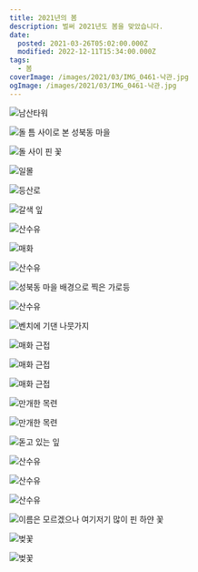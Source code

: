 ```yaml
---
title: 2021년의 봄
description: 벌써 2021년도 봄을 맞았습니다.
date:
  posted: 2021-03-26T05:02:00.000Z
  modified: 2022-12-11T15:34:00.000Z
tags:
  - 봄
coverImage: /images/2021/03/IMG_0461-낙관.jpg
ogImage: /images/2021/03/IMG_0461-낙관.jpg
---
```


![남산타워](https://lh3.googleusercontent.com/pw/AL9nZEV0f1rWFB3Ugs8ByUasFUMqqZDoHdxBVShjUnqJECiIeT3sTPBSRmlBaQaJCFEqvgS_-M0eNELnPnDyvJRPvwWJj2M7VUjGVa9W4u55OW3SRv7nIVhobXZmM8vCP0yLX_QlY-6qYjHaTI1LRI6FCo4j)

![돌 틈 사이로 본 성북동 마을](https://lh3.googleusercontent.com/pw/AL9nZEV0hiSnKB3mlFWq3OHSxMbYbU0L32DKqFJ0_Po7ED-J95ij5Qftol13QTd7Lk9rPnTCXwOyJIcD-GEELE5nGP-nfv1b8ctpKnvn0BmXS6a-Rhuqgln90pSW6oqjPJbCyny7_4pxD42SSodSy8k70Xh2)

![돌 사이 핀 꽃](https://lh3.googleusercontent.com/pw/AL9nZEVsc1vcIao1JDSIVWoqxRuFHpAGJeOG7jyoSwvfFmulrON9fZVdurwUbyiySDdT9D7BA9V4BHj5Clz-mvAkczQ56Wcte6YRJ_waIurQytx30gZ6ac3DuAWNRpll_n6ZgfMLRjeaBvBGu3rn_kuOI6h4)

![일몰](https://lh3.googleusercontent.com/pw/AL9nZEVgiCKb8SU87FyhNLQkGa0NCm63i7oxB6lZdyCPl7PEp2sNxR4OJzaO-xk2Wt6e5erBtVvyK1l02gVAIzS1IaFXmI3j2M9AkaHVqyCCs72snzCdOTNkfZ93d7HcaH-X-CwpZpFgexylf049wh9m1t3A)

![등산로](https://lh3.googleusercontent.com/pw/AL9nZEWWTu9ltwja9aXp8p-iH2_HIpCarYDVrBc6GHBrsHe9cSKmL8MXqHozwL5qR2ghdj4riM6p8dFQogvzmuiYbhefSbaJQcgPeQ8ngVhOJF9m3iD0YGrI6_-ImEmVd6p_PfHkp08oL2JvYkgUe5rzsPdT)

![갈색 잎](https://lh3.googleusercontent.com/pw/AL9nZEVqnjKtKWrUMyD-c8OUfrAG-OwDtnXClftB8qrIjHyT1o0i_qecE80GLrG5-tHuGff68TYSLFgn21IJ1Ib-EhgSUbpt1XhtwXBIq9Ezv5FFmcr6M6JeKuOhFrogl45NAZkdR6JEcrgwBE_VuixOMPP3)

![산수유](https://lh3.googleusercontent.com/pw/AL9nZEWLud_uMqt9tdbas9U-wvFZlIMQP6bCANSX_-DAUQsTqrXsyZ2HIt8Rt3TEjNHhiEh-zH2P7k1YNOsJvI_NxwqZQchOKxNMlVhogbdSpn5ncx9mE36LOvhGiaibE9FpNE7QggR2GXTQj1qSmziV_W5b)

![매화](https://lh3.googleusercontent.com/pw/AL9nZEV5qxxgRni757IhtwtYdh1BDXeKUp7vDTFUHOwessip1jo8GhaSUKfZ-kKbUp3KTbCCw4WpTSABjOX7NGkMYiVBp3FWbqItOToVN00Dsmo3QJeEPJkySbf8HJfGHdu7z3xR2ujc21E_39_bRyOYlVoN)

![산수유](https://lh3.googleusercontent.com/pw/AL9nZEUj2xXT4yQ3FQhe3yB4leCsa19H6w3G8VwSSJgu8cqFKeI_Ma-dXlYEiLD8Qa5eH19Cvc8NmEFaK9-368x6vCHBKGDpdZ6iZdGvR4SU21kAdlDdnJXb9sAN_HrL-DKPrlOKAt8dT5ioQ2hoztS-t_GS)

![성북동 마을 배경으로 찍은 가로등](https://lh3.googleusercontent.com/pw/AL9nZEVCw0kl31eP0NzxdopOdnifCaXAVBuPvLruX_Lt8BByqHXj9U74W_Z-gfu2QUuv7QZ0e9iDU99JGKKAVJYZ7XLwRbtc2PevuxNAxTaQZhlks_iJpRCGuLsotQNqjlUT1fxobTAK0qtoobWFGTJ0iUo_)

![산수유](https://lh3.googleusercontent.com/pw/AL9nZEVYEBOTYnPDicLNdoMhqT90InQ3Mw-5BKAane2TSLjs8quFUOI9Op_cic0QBe6MGmwNDp39EmoaeILueC7cH_GVpDoO9D8sJ0VlxAfxLnGg5F3fBXjOh3F0Z9YxlAGLZyEcmhXlPg51dQqnLbjcMi4P)

![벤치에 기댄 나뭇가지](https://lh3.googleusercontent.com/pw/AL9nZEXzusM-qE3KubJNe_SiO4oxcV6K4lBbguY8-bthMNUpHUCPrgE6a1OXlFB244vCrMYDxqfcIP0b9ZfPO_SXQF7Xj_0wRRgjtEpUx6FUs2pA7GPyJsduXf35GtVQlq7UXWoYK_GPkmTYU9e2-ymDdGcP)

![매화 근접](https://lh3.googleusercontent.com/pw/AL9nZEUMQ94EptRTuapOT0hJokq73N-xIHrrKlzdUlr8tqBYtTrkw_rKbMmp5LgcJjmopOtZ3oqM2xhbuyOpJAkJQdaors1GiAs00eyuVc168XkN7YogUsiO_9LQEQ2KFKF_F9t3A838JMr5oqL4n_rNtML2)

![매화 근접](https://lh3.googleusercontent.com/pw/AL9nZEWGflgfo5x_Zph3OHOx1pD5Iv0F2qURj2j-SiOY-uXhGzrkXQUrIxyJ0AzUGYntcXLjzpOkZm-AAbB0IE2SKLKWpEuKN5Ck0flKZaeLimda8v2-y8vXtIab4gAkXbvyF3IBWo5CRBpGQYvJ7PsQNRi2)

![매화 근접](https://lh3.googleusercontent.com/pw/AL9nZEULQSavzqpmXMmI2OVUOrPQ1OBRCl_aN_AqGoPOZa7s6o4PyHDXvO6MMKDhcAcF40W4fDi2mm_LrKaq55H6qiUiQ_z3j7iizR0r9ED6t6LejJ66Y7ZS_f0bXEJr5H4Spa7rbzMNoy0e5FkULTs35ePQ)

![만개한 목련](https://lh3.googleusercontent.com/pw/AL9nZEVP0a110nrdTxiXcuTQ5QuS1Riywj2Wd04kJtzg5yAzLWkBAguLeRX2iQYpt_ic5fSPmhoKfXoooaccIOEdnqCicZqiBj2Qw_LmLYe3EdTY7abeO5l-SD-Dk-RWD8wZ8GR4QWWIdcy3-pf6udOJXIdm)

![만개한 목련](https://lh3.googleusercontent.com/pw/AL9nZEU1hXcFkyXB_y5OrlnI-DHVk95RX4eqFH04EUvl1GvkCQU3OCjLuKEgzsqiKgXbK6lk4Sxu3_qTNGx-qVyNJB5YSw1mBfLh9MdK-dVzmu92n8MCWrUfyLg9riSTw5comHuW3RBAUzXeWHbsr4cq7n4Q)

![돋고 있는 잎](https://lh3.googleusercontent.com/pw/AL9nZEUtBm_8SWn_tmo3hj1xMHgQVzwW8UGUc7oEMZUBxBuZBgsFQ94CpUf7wavL3izERU8cegkFlYXY85tNTOOqPx0RoOnnJYPMtIpruU7aCjMhPGfryRmT0XR-iDtooNvGb1XXdmcWF5Lr1PecoF2vPvSz)

![산수유](https://lh3.googleusercontent.com/pw/AL9nZEX04sYHUHLLNQ1Sz1-tr2ObZAxU12aGKYfTdz4E-XwXhdxoJyIIU16lXJK0F0yezTtJuHGFpE_QSHjMzHIP9RBzc-Kblqaq_JndHXdsrxDEJ-FZhClwjCt2gkxCj1BE0AfenFytlnWSNKGHOUq8vXGu)

![산수유](https://lh3.googleusercontent.com/pw/AL9nZEXehTLMpxWYuIFTmhtCwUKhFtWp-3XwFFAvLI7kUPYTU6MqoYZUP967k_crDdZb4vjHTdfCRXCqSLbh2PrvIBOAkgIq-b8TUNqPsrXExZnSSjFqTpNh9EuOVhkSZpStwc6dL4M0_EajIwLt5UpZc8jg)

![산수유](https://lh3.googleusercontent.com/pw/AL9nZEVryTnMmp3JXm5TH30OTpAqPO0WFNqAycRIFOQyKgRKqt4i1Q53frtpbAdL8gyA0P7e_anQz4lDadX0xl920yef-IfuXCvCkxZPcF7THmzvq4i7tRmYZuDkhUYQW1lOX7MtnJ5k1cHObvLBa1sEpL54)

![이름은 모르겠으나 여기저기 많이 핀 하얀 꽃](https://lh3.googleusercontent.com/pw/AL9nZEVj-8updaIy6wdiROS6YSbNoMPbqml0gwiKsoAssAFuiFamd3C8LbqOlu1XTDeO2TbxyFd2t5_iszao6QFwD_rOeH5XnflmWL6DCJCUo7kbhC-65zR9fghFWP9oIYhqcGxTp3-T7UKLjGTY4CtwX_Lv)

![벚꽃](https://lh3.googleusercontent.com/pw/AL9nZEUvgt6Z0aRRWR2a2AwGrb7BBHrLHHhH8y09vWqxIvdeRtYoEgie_xQSGA8cXf4XS34DdrrQqcGLgPu7ufaAxIZtcv00vBa8iT96d4BQJFH0XnlC0CClOWRix1L8JRX6u8dM5kJvyWudJGWSpExPLQ_3)

![벚꽃](https://lh3.googleusercontent.com/pw/AL9nZEWBezsOngF3JIgf-5hfbLigJ1KHc43mdCBHeNX-IrMbD4PFHVNkbU4O3aTwvHtstyoSooEjo7-mS1417lBQK44n6qU1jF5MZ_oYRLbwhCsWPb7d6E9UfKfqJr4--ZaftGqIwcmkMnoEKs5QL2-kclyg)